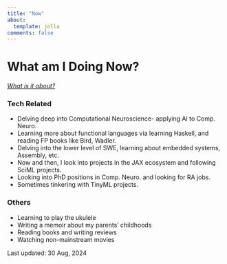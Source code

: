 ```yaml
---
title: "Now"
about:
  template: jolla
comments: false
---
```


# What am I Doing Now?

[_What is it about?_](https://sive.rs/now2)

### Tech Related
- Delving deep into Computational Neuroscience- applying AI to Comp. Neuro.
- Learning more about functional languages via learning Haskell, and reading FP books like Bird, Wadler.
- Delving into the lower level of SWE, learning about embedded systems, Assembly, etc.
- Now and then, I look into projects in the JAX ecosystem and following SciML projects.
- Looking into PhD positions in Comp. Neuro. and looking for RA jobs.
- Sometimes tinkering with TinyML projects.

### Others
- Learning to play the ukulele
- Writing a memoir about my parents' childhoods
- Reading books and writing reviews
- Watching non-mainstream movies

Last updated: 30 Aug, 2024